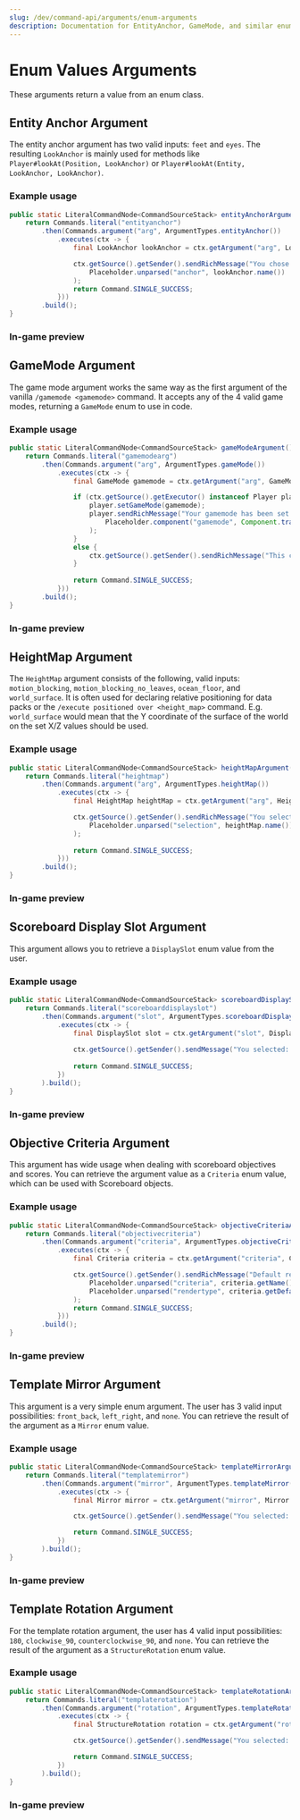 ---
slug: /dev/command-api/arguments/enum-arguments
description: Documentation for EntityAnchor, GameMode, and similar enum value arguments
---


# Enum Values Arguments
These arguments return a value from an enum class.

## Entity Anchor Argument
The entity anchor argument has two valid inputs: `feet` and `eyes`. The resulting `LookAnchor` is mainly used for methods like `Player#lookAt(Position, LookAnchor)` or 
`Player#lookAt(Entity, LookAnchor, LookAnchor)`.

### Example usage
```java
public static LiteralCommandNode<CommandSourceStack> entityAnchorArgument() {
    return Commands.literal("entityanchor")
        .then(Commands.argument("arg", ArgumentTypes.entityAnchor())
            .executes(ctx -> {
                final LookAnchor lookAnchor = ctx.getArgument("arg", LookAnchor.class);

                ctx.getSource().getSender().sendRichMessage("You chose <aqua><anchor></aqua>!",
                    Placeholder.unparsed("anchor", lookAnchor.name())
                );
                return Command.SINGLE_SUCCESS;
            }))
        .build();
}
```

### In-game preview
<FullWidthVideo src={EntityAnchorMp4}/>



## GameMode Argument
The game mode argument works the same way as the first argument of the vanilla `/gamemode <gamemode>` command. It accepts any of the 4 valid game modes, returning
a `GameMode` enum to use in code.

### Example usage
```java
public static LiteralCommandNode<CommandSourceStack> gameModeArgument() {
    return Commands.literal("gamemodearg")
        .then(Commands.argument("arg", ArgumentTypes.gameMode())
            .executes(ctx -> {
                final GameMode gamemode = ctx.getArgument("arg", GameMode.class);

                if (ctx.getSource().getExecutor() instanceof Player player) {
                    player.setGameMode(gamemode);
                    player.sendRichMessage("Your gamemode has been set to <red><gamemode></red>!",
                        Placeholder.component("gamemode", Component.translatable(gamemode.translationKey()))
                    );
                }
                else {
                    ctx.getSource().getSender().sendRichMessage("This command requires a player!");
                }
                
                return Command.SINGLE_SUCCESS;
            }))
        .build();
}
```

### In-game preview
<FullWidthVideo src={GameModeMp4}/>



## HeightMap Argument
The `HeightMap` argument consists of the following, valid inputs: `motion_blocking`, `motion_blocking_no_leaves`, `ocean_floor`, and `world_surface`. It is often
used for declaring relative positioning for data packs or the `/execute positioned over <height_map>` command. E.g. `world_surface` 
would mean that the Y coordinate of the surface of the world on the set X/Z values should be used.

### Example usage
```java
public static LiteralCommandNode<CommandSourceStack> heightMapArgument() {
    return Commands.literal("heightmap")
        .then(Commands.argument("arg", ArgumentTypes.heightMap())
            .executes(ctx -> {
                final HeightMap heightMap = ctx.getArgument("arg", HeightMap.class);

                ctx.getSource().getSender().sendRichMessage("You selected <gold><selection></gold>",
                    Placeholder.unparsed("selection", heightMap.name())
                );
                
                return Command.SINGLE_SUCCESS;
            }))
        .build();
}
```

### In-game preview
<FullWidthVideo src={HeightMapMp4}/>



## Scoreboard Display Slot Argument
This argument allows you to retrieve a `DisplaySlot` enum value from the user.

### Example usage
```java
public static LiteralCommandNode<CommandSourceStack> scoreboardDisplaySlotArgument() {
    return Commands.literal("scoreboarddisplayslot")
        .then(Commands.argument("slot", ArgumentTypes.scoreboardDisplaySlot())
            .executes(ctx -> {
                final DisplaySlot slot = ctx.getArgument("slot", DisplaySlot.class);
                
                ctx.getSource().getSender().sendMessage("You selected: " + slot.getId());
                
                return Command.SINGLE_SUCCESS;
            })
        ).build();
}
```

### In-game preview
<FullWidthVideo src={ScoreboardDisplaySlotMp4}/>



## Objective Criteria Argument
This argument has wide usage when dealing with scoreboard objectives and scores. You can retrieve the argument value as a `Criteria` enum value, which can be
used with Scoreboard objects.

### Example usage
```java
public static LiteralCommandNode<CommandSourceStack> objectiveCriteriaArgument() {
    return Commands.literal("objectivecriteria")
        .then(Commands.argument("criteria", ArgumentTypes.objectiveCriteria())
            .executes(ctx -> {
                final Criteria criteria = ctx.getArgument("criteria", Criteria.class);

                ctx.getSource().getSender().sendRichMessage("Default render type for <criteria>: <rendertype>",
                    Placeholder.unparsed("criteria", criteria.getName()),
                    Placeholder.unparsed("rendertype", criteria.getDefaultRenderType().name())
                );
                return Command.SINGLE_SUCCESS;
            }))
        .build();
}
```

### In-game preview
<FullWidthVideo src={ObjectiveCriteriaMp4}/>



## Template Mirror Argument
This argument is a very simple enum argument. The user has 3 valid input possibilities: `front_back`, `left_right`, and `none`. You can retrieve the result of 
the argument as a `Mirror` enum value.

### Example usage
```java
public static LiteralCommandNode<CommandSourceStack> templateMirrorArgument() {
    return Commands.literal("templatemirror")
        .then(Commands.argument("mirror", ArgumentTypes.templateMirror())
            .executes(ctx -> {
                final Mirror mirror = ctx.getArgument("mirror", Mirror.class);

                ctx.getSource().getSender().sendMessage("You selected: " + mirror.name());

                return Command.SINGLE_SUCCESS;
            })
        ).build();
}
```

### In-game preview
<FullWidthVideo src={TemplateMirrorMp4}/>



## Template Rotation Argument
For the template rotation argument, the user has 4 valid input possibilities: `180`, `clockwise_90`, `counterclockwise_90`, and `none`. You can retrieve the result 
of the argument as a `StructureRotation` enum value.

### Example usage
```java
public static LiteralCommandNode<CommandSourceStack> templateRotationArgument() {
    return Commands.literal("templaterotation")
        .then(Commands.argument("rotation", ArgumentTypes.templateRotation())
            .executes(ctx -> {
                final StructureRotation rotation = ctx.getArgument("rotation", StructureRotation.class);

                ctx.getSource().getSender().sendMessage("You selected: " + rotation.name());

                return Command.SINGLE_SUCCESS;
            })
        ).build();
}
```

### In-game preview
<FullWidthVideo src={TemplateRotationMp4}/>